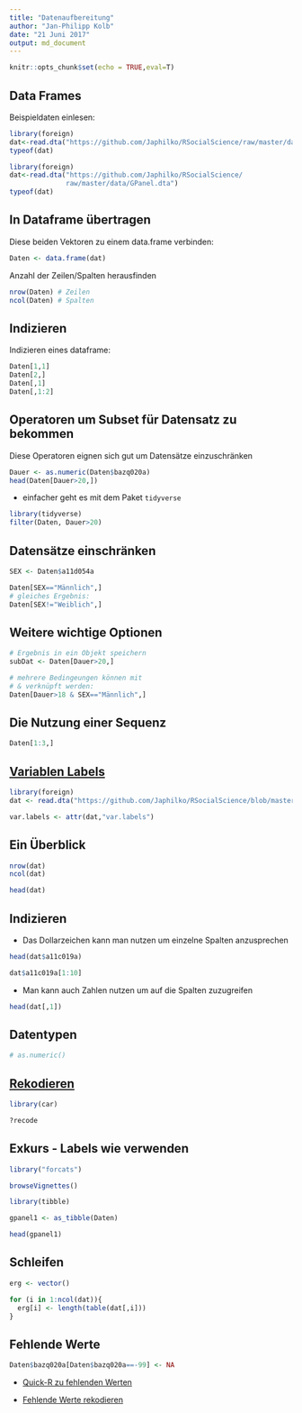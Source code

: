 ```yaml
---
title: "Datenaufbereitung"
author: "Jan-Philipp Kolb"
date: "21 Juni 2017"
output: md_document
---
```


```r
knitr::opts_chunk$set(echo = TRUE,eval=T)
```



## Data Frames

Beispieldaten einlesen:

```r
library(foreign)
dat<-read.dta("https://github.com/Japhilko/RSocialScience/raw/master/data/GPanel.dta")
typeof(dat)
```

```r
library(foreign)
dat<-read.dta("https://github.com/Japhilko/RSocialScience/
              raw/master/data/GPanel.dta")
typeof(dat)
```


## In Dataframe übertragen

Diese beiden Vektoren zu einem data.frame verbinden:

```r
Daten <- data.frame(dat)
```

Anzahl der Zeilen/Spalten herausfinden

```r
nrow(Daten) # Zeilen
ncol(Daten) # Spalten
```

## Indizieren

Indizieren eines dataframe:

```r
Daten[1,1]
Daten[2,]
Daten[,1]
Daten[,1:2]
```


## Operatoren um Subset für Datensatz zu bekommen

Diese Operatoren eignen sich gut um Datensätze einzuschränken

```r
Dauer <- as.numeric(Daten$bazq020a)
head(Daten[Dauer>20,])
```

- einfacher geht es mit dem Paket `tidyverse`

```r
library(tidyverse)
filter(Daten, Dauer>20)
```



## Datensätze einschränken

```r
SEX <- Daten$a11d054a

Daten[SEX=="Männlich",]
# gleiches Ergebnis:
Daten[SEX!="Weiblich",]
```


## Weitere wichtige Optionen

```r
# Ergebnis in ein Objekt speichern
subDat <- Daten[Dauer>20,]
```

```r
# mehrere Bedingeungen können mit
# & verknüpft werden:
Daten[Dauer>18 & SEX=="Männlich",]
```

## Die Nutzung einer Sequenz


```r
Daten[1:3,]
```



## [Variablen Labels](https://stackoverflow.com/questions/2151147/using-stata-variable-labels-in-r)

```r
library(foreign)
dat <- read.dta("https://github.com/Japhilko/RSocialScience/blob/master/data/GPanel.dta?raw=true")
```

```r
var.labels <- attr(dat,"var.labels")
```

## Ein Überblick

```r
nrow(dat)
ncol(dat)
```

```r
head(dat)
```


## Indizieren

- Das Dollarzeichen kann man nutzen um einzelne Spalten anzusprechen

```r
head(dat$a11c019a)

dat$a11c019a[1:10]
```

- Man kann auch Zahlen nutzen um auf die Spalten zuzugreifen

```r
head(dat[,1])
```

## Datentypen

```r
# as.numeric()
```


## [Rekodieren](https://www.r-bloggers.com/recoding-variables-in-r-pedagogic-considerations/)

```r
library(car)
```

```r
?recode
```


## Exkurs - Labels wie verwenden

```r
library("forcats")
```

```r
browseVignettes()
```



```r
library(tibble)

gpanel1 <- as_tibble(Daten)

head(gpanel1)
```

## Schleifen

```r
erg <- vector()

for (i in 1:ncol(dat)){
  erg[i] <- length(table(dat[,i]))  
}
```



## Fehlende Werte

```r
Daten$bazq020a[Daten$bazq020a==-99] <- NA
```

- [Quick-R zu fehlenden Werten](http://www.statmethods.net/input/missingdata.html)

- [Fehlende Werte rekodieren](http://uc-r.github.io/na_recode)
